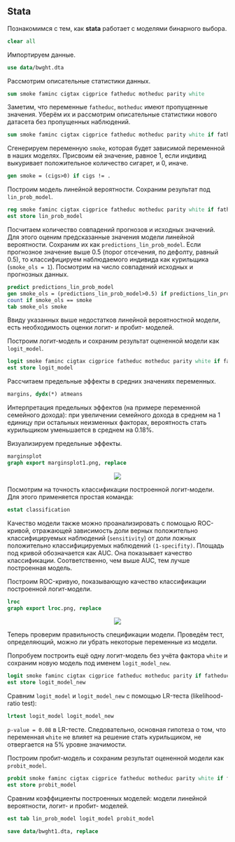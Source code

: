 ## Stata

Познакомимся с тем, как **stata** работает с моделями бинарного выбора. 

```stata
clear all
```

Импортируем данные. 

```stata
use data/bwght.dta
```

Рассмотрим описательные статистики данных.

```stata
sum smoke faminc cigtax cigprice fatheduc motheduc parity white
```

Заметим, что переменные `fatheduc`, `motheduc` имеют пропущенные значения.
Уберём их и рассмотрим описательные статистики нового датасета без пропущенных наблюдений.

```stata
sum smoke faminc cigtax cigprice fatheduc motheduc parity white if fatheduc != . & motheduc != .
``` 

Сгенерируем переменную `smoke`, которая будет зависимой переменной в наших моделях. Присвоим ей значение, равное 1, если индивид выкуривает положительное количество сигарет, и 0, иначе.

```stata
gen smoke = (cigs>0) if cigs != .
```

Построим модель линейной вероятности. Сохраним результат под `lin_prob_model`.

```stata
reg smoke faminc cigtax cigprice fatheduc motheduc parity white if fatheduc != . & motheduc != .
est store lin_prob_model
```

Посчитаем количество совпадений прогнозов и исходных значений. Для этого оценим предсказанные значения модели линейной вероятности. Сохраним их как `predictions_lin_prob_model`. 
Если прогнозное значение выше 0.5 (порог отсечения, по дефолту, равный 0.5), то классифицируем наблюдаемого индивида как курильщика (`smoke_ols = 1`). 
Посмотрим на число совпадений исходных и прогнозных данных.

```stata
predict predictions_lin_prob_model
gen smoke_ols = (predictions_lin_prob_model>0.5) if predictions_lin_prob_model != .
count if smoke_ols == smoke
tab smoke_ols smoke
```

Ввиду указанных выше недостатков линейной вероятностной модели, есть необходимость оценки логит- и пробит- моделей.

Построим логит-модель и сохраним результат оцененной модели как `logit_model`.

```stata
logit smoke faminc cigtax cigprice fatheduc motheduc parity white if fatheduc != . & motheduc != .
est store logit_model
```

Рассчитаем предельные эффекты в средних значениях переменных.

```stata
margins, dydx(*) atmeans
```

Интерпретация предельных эффектов (на примере переменной семейного дохода): при увеличении семейного дохода в среднем на 1 единицу при остальных неизменных факторах, вероятность стать курильщиком уменьшается в среднем на 0.18%.

Визуализируем предельные эффекты.

```stata
marginsplot
graph export marginsplot1.png, replace
```

<center>

![](marginsplot1.png)

</center>

Посмотрим на точность классификации построенной логит-модели. Для этого применяется простая команда:

```stata
estat classification
```

Качество модели также можно проанализировать с помощью ROC-кривой, отражающей зависимость доли верных положительно классифицируемых наблюдений (`sensitivity`) от доли ложных положительно классифицируемых наблюдений `(1-specifity)`. Площадь под кривой обозначается как AUC. 
Она показывает качество классификации. Соответственно, чем выше AUC, тем лучше построенная модель.

Построим ROC-кривую, показывающую качество классификации построенной логит-модели.

```stata
lroc
graph export lroc.png, replace
```

<center>

![](lroc.png)

</center>

Теперь проверим правильность спецификации модели. Проведём тест, определяющий, можно ли убрать некоторые переменные из модели.

Попробуем построить ещё одну логит-модель без учёта фактора `white` и сохраним новую модель под именем `logit_model_new`.

```stata
logit smoke faminc cigtax cigprice fatheduc motheduc parity if fatheduc != . & motheduc != .
est store logit_model_new
```

Сравним `logit_model` и `logit_model_new` с помощью LR-теста (likelihood-ratio test):

```stata
lrtest logit_model logit_model_new
```

`p-value = 0.08` в LR-тесте. 
Следовательно, основная гипотеза о том, что переменная `white` не влияет на решение стать курильщиком, не отвергается на 5% уровне значимости.

Построим пробит-модель и сохраним результат оцененной модели как `probit_model`.

```stata
probit smoke faminc cigtax cigprice fatheduc motheduc parity white if fatheduc != . & motheduc != .
est store probit_model
```

Сравним коэффициенты построенных моделей: модели линейной вероятности, логит- и пробит- моделей.

```stata
est tab lin_prob_model logit_model probit_model
```

```stata
save data/bwght1.dta, replace
```
